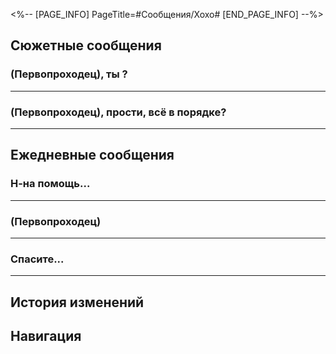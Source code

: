 <%-- [PAGE_INFO]
PageTitle=#Сообщения/Хохо#
[END_PAGE_INFO] --%>
{{Сообщение Инфобокс
|id          = 1217
|Изображение = Персонаж Хохо Иконка.png
|Тип         = Персонаж
|Отправитель = Хохо
|ПодписьСоо  = Хвост господина Хвоста
|Фракция     = Лофу Сяньчжоу
}}

==Сюжетные сообщения==
===(Первопроходец), ты {{MC|ж=занята|м=занят}}?===
{{Сообщения
|условие_получения = 
|текст =
:'''Хохо:''' (Первопроходец), ты {{MC|ж=занята|м=занят}}?
:{Выбор} Уже нет.
::'''(Первопроходец):''' Были дела, но теперь я {{MC|м=свободен|ж=свободна}}.
:{Выбор} Для тебя у меня всегда найдётся время.
::'''(Первопроходец):''' Для тебя у меня всегда найдётся время.
:'''Хохо:''' Ох, как здорово.
:'''Хохо:''' Я видела в новостях, что ты тренируешь команду Белобога.
:'''Хохо:''' Думала, ты {{MC|ж=занята|м=занят}}.
:'''Хохо:''' Даже не верится, что у тебя есть свободное время.
:'''Хохо:''' Хе-хе
:'''Хохо:''' Господин Хвост интересуется, почему ты внезапно {{MC|м=освободился|ж=освободилась}}.
:{Выбор} Лука выбыл.
:'''(Первопроходец):''' Лука выбыл из игры. Потому и появилось свободное время.
:'''Хохо:''' !
:'''Хохо:''' ...
:'''Хохо:''' Как жаль...
:'''Хохо:''' Я не знала.
:{Выбор} В соревнованиях всегда так.
::'''(Первопроходец):''' Ничего страшного. В соревнованиях всегда так - есть и победы и поражения.
:{Выбор} Ты смотрела новости спорта?
::'''(Первопроходец):''' Мне казалось, в спортивных новостях уже сообщили об этом. Не видела?
::'''Хохо:''' Нет.
::'''Хохо:''' Но я только что видела заметку в газетном киоске.
:'''Хохо:''' *Хнык*
:'''Хохо:''' Господин Хвост так хочет увидеться с тобой, что даже поднял из-за этого шум.
:'''Хохо:''' Господин Хвост говорит, что не поднимал никакого шума.
:'''Хохо:''' Но я-то знаю.
:{Выбор} Где встречаемся?
:'''(Первопроходец):''' Где встречаемся?
:'''Хохо:''' Давай встретимся на «Рассекателе небес».
:'''Хохо:''' Мы скоро будем
:'''Хохо:''' !
}}
----

===(Первопроходец), прости, всё в порядке?===
{{Сообщения
|условие_получения = 
|текст =
:'''Хохо:''' (Первопроходец), прости, всё в порядке?
:{Выбор} Хелиоби покинул Сяньчжоу.
:'''(Первопроходец):''' Хелиоби покинул Сяньчжоу.
:'''(Первопроходец):''' Он не вернётся.
:'''Хохо:''' Правда? Это хорошо.
:{Выбор} {{MC|ж=Поймала|м=Поймал}} ещё одного.
:'''(Первопроходец):''' Однако я {{MC|ж=поймала|м=поймал}} ещё одного опасного хелиоби и собираюсь вернуть его в башню подавления.
:'''Хохо:''' Это же ты, (Первопроходец).
:'''Хохо:''' Никогда не приходишь с пустыми руками.
:'''Хохо:''' Буду ждать у башни подавления.
:'''Хохо:''' Спасибо за работу.
}}
----

==Ежедневные сообщения==
===Н-на помощь...===
{{Сообщения|текст =
:'''Хохо:''' Н-на помощь...
:{Выбор} Что случилось?
::'''(Первопроходец):''' Хохо, что случилось?
::'''Хохо:''' Да ерунда так-то.
:{Выбор} Ты в опасности?
::'''(Первопроходец):''' Ты в опасности? Где ты, я уже бегу!
::'''Хохо:''' Оооой
::'''Хохо:''' Нет, мне ничего не угрожает.
:'''Хохо:''' Я только что написала в групповой чат, а мне никто не ответил.
:'''Хохо:''' Я долго ждала, но всё равно никто не ответил.
:'''Хохо:''' Я испортила атмосферу?
:'''Хохо:''' Что же делать...
:{Выбор} И всё, что ли?
::'''(Первопроходец):''' И всё, что ли?
::'''(Первопроходец):''' Да не переживай ты так. Чем прочнее панцирь, тем меньше волнуют подобные пустяки.
::'''Хохо:''' Как же я тебе завидую.
:{Выбор} Мне тоже неловко стало.
::'''(Первопроходец):''' Мне уже {{MC|ж=самой|м=самому}} неловко стало.
::'''(Первопроходец):''' Похоже, мы одного поля ягоды.
::'''Хохо:''' А-а-а-а
::'''Хохо:''' Дай пять.
:{Выбор} Я спасу положение.
::'''(Первопроходец):''' А что за чат? Отвечу тебе там стикером.
::'''Хохо:''' Рабочий чат судей...
::'''Хохо:''' Аааа
::'''Хохо:''' Но спасибо.
:'''Хохо:''' !
:'''Хохо:''' Ура!
:'''Хохо:''' Мне ответила госпожа Сюэи!
:'''Хохо:''' Я спасена!
:'''Хохо:''' Госпожа Сюэи - моя вечная спасительница.
:{Выбор} Ой как здорово.
::'''(Первопроходец):''' Ой как здорово.
::'''Хохо:''' Я как раз подумывала об увольнении.
::'''Хохо:''' Но мне ответили. Ура!
:{Выбор} Ой как досадно.
::'''(Первопроходец):''' Ой как досадно. Лучше б в чате и дальше была тишина.
::'''(Первопроходец):''' Может, ты осмелишься на этот шаг и повзрослеешь.
::'''Хохо:''' Аааа
::'''Хохо:''' Страшно представить.
}}
----

===(Первопроходец)===
{{Сообщения|текст =
:'''Хохо:''' (Первопроходец)
:'''Хохо:''' Извини
:'''Хохо:''' Побеспокою
:'''Хохо:''' Удобно?
:'''Хохо:''' [[Файл:Стикер ГПП 07 Пом-Пом 02.png|80px]]
:'''Хохо:''' Ты {{MC|ж=занята|м=занят}}, да?
:'''Хохо:''' Пс-с-с...
:{Выбор} Только {{MC|ж=увидела|м=увидел}}. Говори.
::'''(Первопроходец):''' Прости, только {{MC|ж=увидела|м=увидел}}. Я не {{MC|ж=занята|м=занят}}, говори.
:{Выбор} А если скажу, что {{MC|ж=занята|м=занят}}?
::'''(Первопроходец):''' А если скажу, что {{MC|ж=занята|м=занят}}?
::'''Хохо:''' Да?
:{Выбор} Ты слишком вежлива.
::'''(Первопроходец):''' Ты слишком вежлива. Если хочешь что-то мне сказать, то сразу говори.
::'''(Первопроходец):''' Отвечу, когда увижу.
:'''Хохо:''' Да ничего уже.
:'''Хохо:''' Прошу прощения за беспокойство.
:'''Хохо:''' Я вспомнила о промокоде к эмпатической иммерсии, который ещё не активировала.
:'''Хохо:''' Но я тогда была на миссии.
:'''Хохо:''' Срок действия кода истекает в полдень.
:{Выбор} Ещё успеваем?
::'''(Первопроходец):''' Я ещё успеваю помочь тебе его активировать?
::'''Хохо:''' Уже слишком поздно.
:{Выбор} Дело и правда срочное...
::'''(Первопроходец):''' Значит, дело и правда срочное. Будет обидно упустить такое.
::'''Хохо:''' Угу...
:'''Хохо:''' Потом я Гуйнайфэнь попросила, она активировала.
:'''Хохо:''' Теперь я спокойна.
:'''Хохо:''' Но всё равно спасибо тебе.
:{Выбор} Не за что! Всегда {{MC|ж=рада|м=рад}} помочь.
::'''(Первопроходец):''' Да ладно тебе. Помогать друзьям мне в радость.
:{Выбор} Да я и не {{MC|ж=помогла|м=помог}} никак.
::'''(Первопроходец):''' Не нужно благодарить, толку-то от меня мало было.
::'''Хохо:''' Если бы ты вовремя {{MC|ж=увидела|м=увидел}}, то точно бы меня {{MC|ж=выручила|м=выручил}}.
:'''Хохо:''' (Первопроходец), если возникнут проблемы, обращайся в любое время.
}}
----

===Спасите...===
{{Сообщения|текст =
:'''Хохо:''' Спасите...
:'''Хохо:''' (Первопроходец)
:'''Хохо:''' Опять побеспокою...
:'''Хохо:''' Извини
:{Выбор} Что-то случилось?
::'''(Первопроходец):''' Что-то случилось?
:{Выбор} Пустяки, мне не привыкать.
::'''(Первопроходец):''' Пустяки, Первопроходцы привыкли ко всяким хлопотам.
::'''(Первопроходец):''' Стало любопытно узнать, насколько хлопотно это может быть.
:'''Хохо:''' Дело вот в чём.
:'''Хохо:''' Я сказала, что хотела бы пойти в лисью парикмахерскую на стрижку хвоста.
:'''Хохо:''' А господин Хвост сопротивляется.
:'''Хохо:''' Я сказала, что это мой хвост.
:'''Хохо:''' А он говорит, что уже нет.
:'''Хохо:''' (Первопроходец), что делать-то?
:'''Хохо:''' Аааа
:{Выбор} Так ноги-то у тебя, а не наоборот.
::'''(Первопроходец):''' А ты скажи ему, что ноги-то твои. И он пойдёт туда, куда пойдёшь ты.
::'''Хохо:''' Он сказал, что стесняется ходить к парикмахеру.
::'''Хохо:''' Я его понимаю.
:{Выбор} Просто сходи в груминг.
::'''(Первопроходец):''' Значит, сходи в груминг для животных. Там работают профессионалы.
::'''Хохо:''' Он сказал, что это я животное.
:{Выбор} Может, сама дома подстрижёшь?
::'''(Первопроходец):''' Может, сама дома подстрижёшь?
::'''Хохо:''' Этого я не умею.
::'''Хохо:''' Но попробую.
:'''Хохо:''' О, госпожа Ханья пришла.
:'''Хохо:''' Подожди
:{{Диалог|Предупреждение}} Ваш друг Хохо не в сети
:'''(Первопроходец):''' ?
:{{Диалог|Предупреждение}} Ваш друг Хохо в сети
:'''Хохо:''' Госпожа Ханья сказала, что поможет мне со стрижкой.
:'''Хохо:''' Господин Хвост не посмел возразить.
:'''Хохо:''' Как же здорово.
:'''Хохо:''' Госпожа Ханья - моя вечная спасительница.
:{Выбор} Господин Хвост - трусишка.
::'''(Первопроходец):''' Забавно. Господин Хвост такой трусишка.
::'''Хохо:''' Он сказал, чтобы я была начеку, когда лягу спать.
:{Выбор} На неё можно положиться.
::'''(Первопроходец):''' Кто же ещё, кроме госпожи Ханья... На неё всегда можно положиться.
::'''Хохо:''' Она сказала, что так хочет выпустить пар.
::'''Хохо:''' ???
:'''Хохо:''' В любом случае спасибо.
:'''Хохо:''' Пока.
:{Выбор} Пока.
:'''(Первопроходец):''' Пока.
}}
----

==История изменений==
{{История изменений|3.5}}

==Навигация==
{{Сообщения Навбокс}}